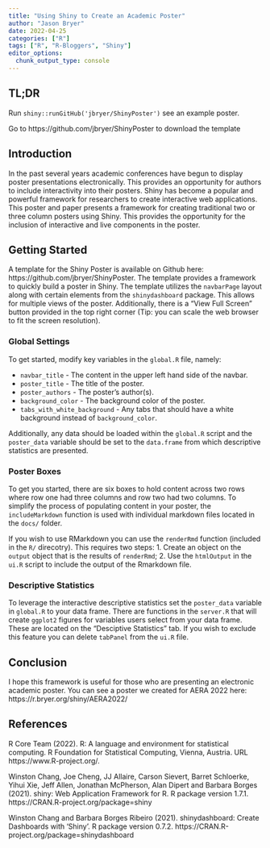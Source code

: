 ```yaml
---
title: "Using Shiny to Create an Academic Poster"
author: "Jason Bryer"
date: 2022-04-25
categories: ["R"]
tags: ["R", "R-Bloggers", "Shiny"]
editor_options: 
  chunk_output_type: console
---
```


## TL;DR

Run `shiny::runGitHub('jbryer/ShinyPoster')` see an example poster.

Go to https://github.com/jbryer/ShinyPoster to download the template


## Introduction

In the past several years academic conferences have begun to display poster presentations electronically. This provides an opportunity for authors to include interactivity into their posters. Shiny has become a popular and powerful framework for researchers to create interactive web applications. This poster and paper presents a framework for creating traditional two or three column posters using Shiny. This provides the opportunity for the inclusion of interactive and live components in the poster.

## Getting Started

A template for the Shiny Poster is available on Github here: https://github.com/jbryer/ShinyPoster. The template provides a framework to quickly build a poster in Shiny. The template utilizes the `navbarPage` layout along with certain elements from the `shinydashboard` package. This allows for multiple views of the poster. Additionally, there is a "View Full Screen" button provided in the top right corner (Tip: you can scale the web browser to fit the screen resolution).

### Global Settings

To get started, modify key variables in the `global.R` file, namely:

* `navbar_title` - The content in the upper left hand side of the navbar.
* `poster_title` - The title of the poster.
* `poster_authors` - The poster's author(s).
* `background_color` - The background color of the poster.
* `tabs_with_white_background` - Any tabs that should have a white background instead of `background_color`.

Additionally, any data should be loaded within the `global.R` script and the `poster_data` variable should be set to the `data.frame` from which descriptive statistics are presented.

### Poster Boxes

To get you started, there are six boxes to hold content across two rows where row one had three columns and row two had two columns. To simplify the process of populating content in your poster, the `includeMarkdown` function is used with individual markdown files located in the `docs/` folder.

If you wish to use RMarkdown you can use the `renderRmd` function (included in the `R/` direcotry). This requires two steps: 1. Create an object on the `output` object that is the results of `renderRmd`; 2. Use the `htmlOutput` in the `ui.R` script to include the output of the Rmarkdown file.

### Descriptive Statistics

To leverage the interactive descriptive statistics set the `poster_data` variable in `global.R` to your data frame. There are functions in the `server.R` that will create `ggplot2` figures for variables users select from your data frame. These are located on the "Desciptive Statistics" tab. If you wish to exclude this feature you can delete `tabPanel` from the `ui.R` file.

## Conclusion

I hope this framework is useful for those who are presenting an electronic academic poster. You can see a poster we created for AERA 2022 here: https://r.bryer.org/shiny/AERA2022/

## References

R Core Team (2022). R: A language and environment for statistical computing. R Foundation for Statistical Computing, Vienna, Austria. URL https://www.R-project.org/.
  
Winston Chang, Joe Cheng, JJ Allaire, Carson Sievert, Barret Schloerke, Yihui Xie, Jeff Allen, Jonathan McPherson, Alan Dipert and Barbara Borges (2021). shiny: Web Application Framework for R. R package version 1.7.1. https://CRAN.R-project.org/package=shiny

Winston Chang and Barbara Borges Ribeiro (2021). shinydashboard: Create Dashboards with 'Shiny'. R package version 0.7.2. https://CRAN.R-project.org/package=shinydashboard

